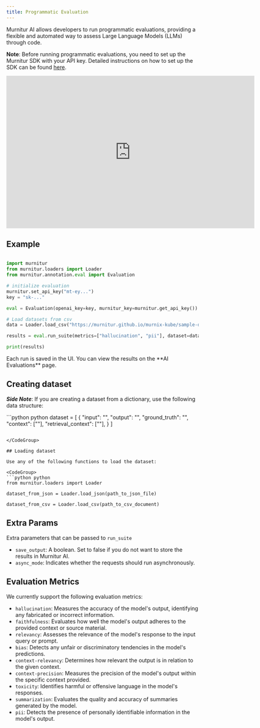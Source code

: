 ```yaml
---
title: Programmatic Evaluation
---
```


Murnitur AI allows developers to run programmatic evaluations, providing a flexible and automated way to assess Large Language Models (LLMs) through code.

**Note**: Before running programmatic evaluations, you need to set up the Murnitur SDK with your API key. Detailed instructions on how to set up the SDK can be found [here](/installation).

<iframe
  width="650"
  height="400"
  src="https://www.loom.com/embed/fa1fd8667d784c5b9e815ec01bd66a1a?sid=16263b86-00a3-4aaf-855d-ddde91fabbdc"
  frameborder="0"
  allow="accelerometer; autoplay; clipboard-write; encrypted-media; gyroscope; picture-in-picture; web-share; fullscreen"
  referrerpolicy="strict-origin-when-cross-origin"
  allowfullscreen
></iframe>

## Example

<CodeGroup>

```python python

import murnitur
from murnitur.loaders import Loader
from murnitur.annotation.eval import Evaluation

# initialize evaluation
murnitur.set_api_key("mt-ey...")
key = "sk-..."

eval = Evaluation(openai_key=key, murnitur_key=murnitur.get_api_key())

# Load datasets from csv
data = Loader.load_csv("https://murnitur.github.io/murnix-kube/sample-dataset.csv")

results = eval.run_suite(metrics=["hallucination", "pii"], dataset=data)

print(results)

```

</CodeGroup>
Each run is saved in the UI. You can view the results on the **AI Evaluations** page.

## Creating dataset

**_Side Note_**: If you are creating a dataset from a dictionary, use the following data structure:

<CodeGroup>
```python python
dataset = [
    {
        "input": "",
        "output": "",
        "ground_truth": "",
        "context": [""],
        "retrieval_context": [""],
    }
]

````

</CodeGroup>

## Loading dataset

Use any of the following functions to load the dataset:

<CodeGroup>
```python python
from murnitur.loaders import Loader

dataset_from_json = Loader.load_json(path_to_json_file)

dataset_from_csv = Loader.load_csv(path_to_csv_document)

````

</CodeGroup>

## Extra Params

Extra parameters that can be passed to `run_suite`

- `save_output`: A boolean. Set to false if you do not want to store the results in Murnitur AI.
- `async_mode`: Indicates whether the requests should run asynchronously.

## Evaluation Metrics

We currently support the following evaluation metrics:

- `hallucination`: Measures the accuracy of the model's output, identifying any fabricated or incorrect information.
- `faithfulness`: Evaluates how well the model's output adheres to the provided context or source material.
- `relevancy`: Assesses the relevance of the model's response to the input query or prompt.
- `bias`: Detects any unfair or discriminatory tendencies in the model's predictions.
- `context-relevancy`: Determines how relevant the output is in relation to the given context.
- `context-precision`: Measures the precision of the model's output within the specific context provided.
- `toxicity`: Identifies harmful or offensive language in the model's responses.
- `summarization`: Evaluates the quality and accuracy of summaries generated by the model.
- `pii`: Detects the presence of personally identifiable information in the model's output.

```

```

```

```
